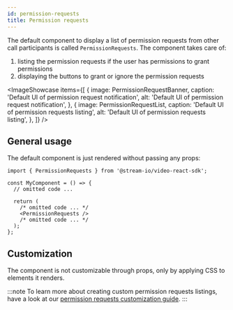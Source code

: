 ```yaml
---
id: permission-requests
title: Permission requests
---
```



The default component to display a list of permission requests from other call participants is called `PermissionRequests`. The component takes care of:

1. listing the permission requests if the user has permissions to grant permissions
2. displaying the buttons to grant or ignore the permission requests

<ImageShowcase
  items={[
    {
      image: PermissionRequestBanner,
      caption: 'Default UI of permission request notification',
      alt: 'Default UI of permission request notification',
    },
    {
      image: PermissionRequestList,
      caption: 'Default UI of permission requests listing',
      alt: 'Default UI of permission requests listing',
    },
  ]}
/>

## General usage

The default component is just rendered without passing any props:

```tsx
import { PermissionRequests } from '@stream-io/video-react-sdk';

const MyComponent = () => {
  // omitted code ...

  return (
    /* omitted code ... */
    <PermissionRequests />
    /* omitted code ... */
  );
};
```

## Customization

The component is not customizable through props, only by applying CSS to elements it renders.

:::note
To learn more about creating custom permission requests listings, have a look at our [permission requests customization guide](../../../ui-cookbook/permission-requests).
:::
